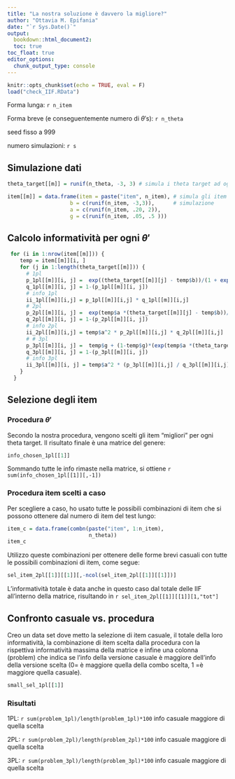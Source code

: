 ```yaml
---
title: "La nostra soluzione è davvero la migliore?"
author: "Ottavia M. Epifania"
date: "`r Sys.Date()`"
output: 
  bookdown::html_document2:
  toc: true
toc_float: true
editor_options: 
  chunk_output_type: console
---
```


```r
knitr::opts_chunk$set(echo = TRUE, eval = F)
load("check_IIF.RData")
```
  

Forma lunga: `r n_item`

Forma breve (e conseguentemente numero di $\theta'$s): `r n_theta`

seed fisso a 999

numero simulazioni: `r s`

## Simulazione dati

```r
theta_target[[m]] = runif(n_theta, -3, 3) # simula i theta target ad ogni iterazione

item[[m]] = data.frame(item = paste("item", n_item), # simula gli item ad ogni 
                    b = c(runif(n_item, -3,3)),      # simulazione
                    a = c(runif(n_item, .20, 2)), 
                    g = c(runif(n_item, .05, .5 )))
```

## Calcolo informatività per ogni $\theta'$



```r
 for (i in 1:nrow(item[[m]])) {
    temp = item[[m]][i, ]
    for (j in 1:length(theta_target[[m]])) {
      # 1pl 
      p_1pl[[m]][i, j] =  exp((theta_target[[m]][j] - temp$b))/(1 + exp((theta_target[[m]][j] - temp$b)))
      q_1pl[[m]][i, j] = 1-(p_1pl[[m]][i, j])
      # info_1pl
      ii_1pl[[m]][i,j] = p_1pl[[m]][i,j] * q_1pl[[m]][i,j]
      # 2pl 
      p_2pl[[m]][i, j] =  exp(temp$a *(theta_target[[m]][j] - temp$b))/(1 + exp(temp$a *(theta_target[[m]][j] - temp$b)))
      q_2pl[[m]][i, j] = 1-(p_2pl[[m]][i, j])
      # info 2pl 
      ii_2pl[[m]][i,j] = temp$a^2 * p_2pl[[m]][i,j] * q_2pl[[m]][i,j]
      # # 3pl 
      p_3pl[[m]][i, j] =  temp$g + (1-temp$g)*(exp(temp$a *(theta_target[[m]][j] - temp$b))/(1 + exp(temp$a *(theta_target[[m]][j] - temp$b))))
      q_3pl[[m]][i, j] = 1-(p_3pl[[m]][i, j])
      # info 3pl
      ii_3pl[[m]][i, j] = temp$a^2 * (p_3pl[[m]][i,j] / q_3pl[[m]][i,j])*((p_3pl[[m]][i,j] -temp$g)/(1-temp$g))^2
    }
  }
```


## Selezione degli item

### Procedura $\theta'$

Secondo la nostra procedura, vengono scelti gli item "migliori" per ogni theta target. Il risultato finale è una matrice del genere: 

```r
info_chosen_1pl[[1]]
```

Sommando tutte le info rimaste nella matrice, si ottiene `r sum(info_chosen_1pl[[1]][,-1])`

### Procedura item scelti a caso

Per scegliere a caso, ho usato tutte le possibili combinazioni di item che si possono ottenere dal numero di item del test lungo: 

```r
item_c = data.frame(combn(paste("item", 1:n_item), 
                          n_theta))
item_c
```

Utilizzo queste combinazioni per ottenere delle forme brevi casuali con tutte le possibili combinazioni di item, come segue: 

```r
sel_item_2pl[[1]][[1]][,-ncol(sel_item_2pl[[1]][[1]])]
```

L'informatività totale è data anche in questo caso dal totale delle IIF all'interno della matrice, risultando in `r sel_item_2pl[[1]][[1]][1,"tot"]`

## Confronto casuale vs. procedura

Creo un data set dove metto la selezione di item casuale, il totale della loro informatività, la combinazione di item scelta dalla procedura con la rispettiva informatività massima della matrice e infine una colonna (problem) che indica se l'info della versione casuale è maggiore dell'info della versione scelta (0= è maggiore quella della combo scelta, 1 =è maggiore quella casuale).

```r
small_sel_1pl[[1]]
```

### Risultati 

1PL: `r sum(problem_1pl)/length(problem_1pl)*100`
info casuale maggiore di quella scelta

2PL: `r sum(problem_2pl)/length(problem_2pl)*100`
info casuale maggiore di quella scelta


3PL: `r sum(problem_3pl)/length(problem_3pl)*100`
info casuale maggiore di quella scelta



